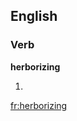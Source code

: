 
==English==

===Verb===
'''herborizing'''

# {{present participle of|[[herborize]]}}

[[fr:herborizing]]